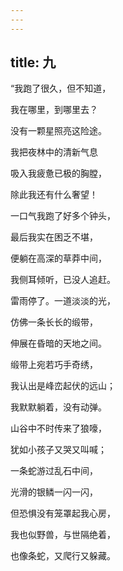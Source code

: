 ```yaml
---
---
---
```

title: 九
---




“我跑了很久，但不知道，

我在哪里，到哪里去？

没有一颗星照亮这险途。

我把夜林中的清新气息

吸入我疲惫已极的胸膛，

除此我还有什么奢望！

一口气我跑了好多个钟头，

最后我实在困乏不堪，

便躺在高深的草莽中间，

我侧耳倾听，已没人追赶。

雷雨停了。一道淡淡的光，

仿佛一条长长的缎带，

伸展在昏暗的天地之间。

缎带上宛若巧手奇绣，

我认出是峰峦起伏的远山；

我默默躺着，没有动弹。

山谷中不时传来了狼嚎，

犹如小孩子又哭又叫喊；

一条蛇游过乱石中间，

光滑的银鳞一闪一闪，

但恐惧没有笼罩起我心房，

我也似野兽，与世隔绝着，

也像条蛇，又爬行又躲藏。